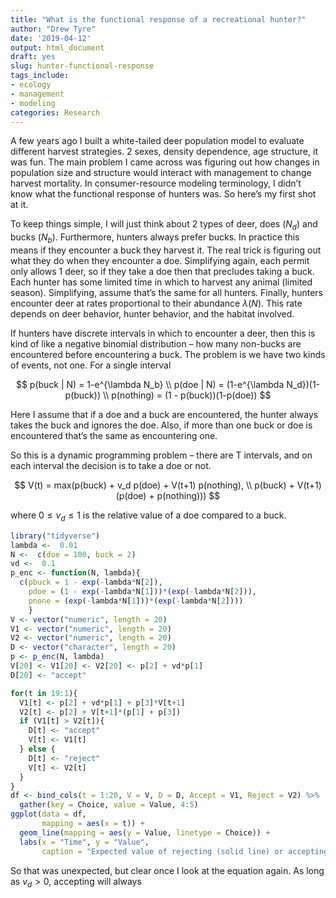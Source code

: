 ```yaml
---
title: "What is the functional response of a recreational hunter?"
author: "Drew Tyre"
date: '2019-04-12'
output: html_document
draft: yes
slug: hunter-functional-response
tags_include:
- ecology
- management
- modeling
categories: Research
---
```


A few years ago I built a white-tailed deer population model to evaluate different
harvest strategies. 2 sexes, density dependence, age structure, it was fun. The
main problem I came across was figuring out how changes in population
size and structure would interact with management to change harvest mortality. 
In consumer-resource modeling terminology, I didn't know what the functional 
response of hunters was. So here's my first shot at it.

To keep things simple, I will just think about 2 types of deer, does ($N_d$) 
and bucks ($N_b$). Furthermore, hunters always prefer bucks. In practice this
means if they encounter a buck they harvest it. The real trick is figuring out
what they do when they encounter a doe. Simplifying again, each permit only 
allows 1 deer, so if they take a doe then that precludes taking a buck. 
Each hunter has some limited time in which to harvest any animal (limited season). 
Simplifying, assume that's the same for all hunters. Finally, hunters encounter 
deer at rates proportional to their abundance $\lambda(N)$. This rate depends 
on deer behavior, hunter behavior, and the habitat involved.

If hunters have discrete intervals in which to encounter a deer, then this is kind
of like a negative binomial distribution -- how many non-bucks are encountered
before encountering a buck. The problem is we have two kinds of events, not one.
For a single interval

$$
p(buck | N) = 1-e^{\lambda N_b} \\
p(doe | N) = (1-e^{\lambda N_d})(1-p(buck)) \\
p(nothing) = (1 - p(buck))(1-p(doe))
$$

Here I assume that if a doe and a buck are encountered, the hunter always takes
the buck and ignores the doe. Also, if more than one buck or doe is encountered
that's the same as encountering one.

So this is a dynamic programming problem -- there are T intervals, and on each
interval the decision is to take a doe or not. 

$$
V(t) = max(p(buck) + v_d p(doe) + V(t+1) p(nothing), \\
           p(buck) + V(t+1)(p(doe) + p(nothing)))
$$

where $0 \leq v_d \leq 1$ is the relative value of a doe compared to a buck.

```r
library("tidyverse")
lambda <-  0.01
N <-  c(doe = 100, buck = 2)
vd <-  0.1
p_enc <- function(N, lambda){
  c(pbuck = 1 - exp(-lambda*N[2]),
    pdoe = (1 - exp(-lambda*N[1]))*(exp(-lambda*N[2])),
    pnone = (exp(-lambda*N[1]))*(exp(-lambda*N[2])))
    }
V <- vector("numeric", length = 20)
V1 <- vector("numeric", length = 20)
V2 <- vector("numeric", length = 20)
D <- vector("character", length = 20)
p <- p_enc(N, lambda)
V[20] <- V1[20] <- V2[20] <- p[2] + vd*p[1]
D[20] <- "accept"

for(t in 19:1){
  V1[t] <- p[2] + vd*p[1] + p[3]*V[t+1]
  V2[t] <- p[2] + V[t+1]*(p[1] + p[3])
  if (V1[t] > V2[t]){
    D[t] <- "accept"
    V[t] <- V1[t]
  } else {
    D[t] <- "reject"
    V[t] <- V2[t]
  }
}
df <- bind_cols(t = 1:20, V = V, D = D, Accept = V1, Reject = V2) %>% 
  gather(key = Choice, value = Value, 4:5)
ggplot(data = df,
       mapping = aes(x = t)) +
  geom_line(mapping = aes(y = Value, linetype = Choice)) + 
  labs(x = "Time", y = "Value", 
       caption = "Expected value of rejecting (solid line) or accepting (dashed line) a doe.")
```

So that was unexpected, but clear once I look at the equation again. As long as
$v_d > 0$, accepting will always 